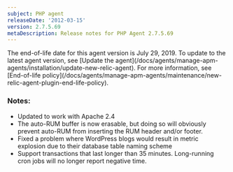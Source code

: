 ```yaml
---
subject: PHP agent
releaseDate: '2012-03-15'
version: 2.7.5.69
metaDescription: Release notes for PHP Agent 2.7.5.69
---
```


<Callout variant="important">
  The end-of-life date for this agent version is July 29, 2019. To update to the latest agent version, see [Update the agent](/docs/agents/manage-apm-agents/installation/update-new-relic-agent). For more information, see [End-of-life policy](/docs/agents/manage-apm-agents/maintenance/new-relic-agent-plugin-end-life-policy).
</Callout>

### Notes:

* Updated to work with Apache 2.4
* The auto-RUM buffer is now erasable, but doing so will obviously prevent auto-RUM from inserting the RUM header and/or footer.
* Fixed a problem where WordPress blogs would result in metric explosion due to their database table naming scheme
* Support transactions that last longer than 35 minutes. Long-running cron jobs will no longer report negative time.
